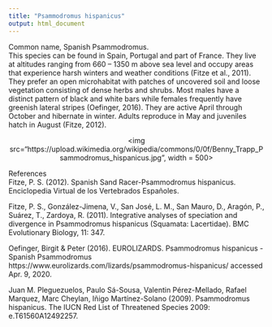 ---
title: "Psammodromus hispanicus"
output: html_document
---
Common name, Spanish Psammodromus.  
This species can be found in Spain, Portugal and part of France. They live at altitudes ranging from 660 – 1350 m above sea level and occupy areas that experience harsh winters and weather conditions (Fitze et al., 2011).  
They prefer an open microhabitat with patches of uncovered soil and loose vegetation consisting of dense herbs and shrubs.
Most males have a distinct pattern of black and white bars while females frequently have greenish lateral stripes (Oefinger, 2016).
They are active April through October and hibernate in winter. Adults reproduce in May and juveniles hatch in August (Fitze, 2012).

<p align='center'>
<img src="https://upload.wikimedia.org/wikipedia/commons/0/0f/Benny_Trapp_Psammodromus_hispanicus.jpg", width = 500>
</p>


References  
Fitze, P. S. (2012). Spanish Sand Racer-Psammodromus hispanicus. Enciclopedia Virtual de los Vertebrados Españoles.

Fitze, P. S., González-Jimena, V., San José, L. M., San Mauro, D., Aragón, P., Suárez, T., Zardoya, R. (2011). Integrative analyses of speciation and divergence in Psammodromus hispanicus (Squamata: Lacertidae). BMC Evolutionary Biology, 11: 347. 

Oefinger, Birgit & Peter (2016). EUROLIZARDS. Psammodromus hispanicus - Spanish Psammodromus
https://www.eurolizards.com/lizards/psammodromus-hispanicus/ accessed Apr. 9, 2020.

Juan M. Pleguezuelos, Paulo Sá-Sousa, Valentin Pérez-Mellado, Rafael Marquez, Marc Cheylan, Iñigo Martínez-Solano (2009). Psammodromus hispanicus. The IUCN Red List of Threatened Species 2009: e.T61560A12492257.